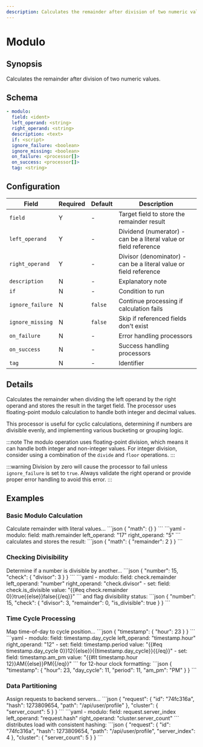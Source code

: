 ```yaml
---
description: Calculates the remainder after division of two numeric values
---
```


# Modulo

## Synopsis

Calculates the remainder after division of two numeric values.

## Schema

```yaml {2-4}
- modulo:
  field: <ident>
  left_operand: <string>
  right_operand: <string>
  description: <text>
  if: <script>
  ignore_failure: <boolean>
  ignore_missing: <boolean>
  on_failure: <processor[]>
  on_success: <processor[]>
  tag: <string>
```

## Configuration

|Field|Required|Default|Description|
|---|---|---|---|
|`field`|Y|-|Target field to store the remainder result|
|`left_operand`|Y|-|Dividend (numerator) - can be a literal value or field reference|
|`right_operand`|Y|-|Divisor (denominator) - can be a literal value or field reference|
|`description`|N|-|Explanatory note|
|`if`|N|-|Condition to run|
|`ignore_failure`|N|`false`|Continue processing if calculation fails|
|`ignore_missing`|N|`false`|Skip if referenced fields don't exist|
|`on_failure`|N|-|Error handling processors|
|`on_success`|N|-|Success handling processors|
|`tag`|N|-|Identifier|

## Details

Calculates the remainder when dividing the left operand by the right operand and stores the result in the target field. The processor uses floating-point modulo calculation to handle both integer and decimal values.

This processor is useful for cyclic calculations, determining if numbers are divisible evenly, and implementing various bucketing or grouping logic.


:::note
The modulo operation uses floating-point division, which means it can handle both integer and non-integer values. For integer division, consider using a combination of the `divide` and `floor` operations.
:::

:::warning
Division by zero will cause the processor to fail unless `ignore_failure` is set to `true`. Always validate the right operand or provide proper error handling to avoid this error.
:::

## Examples

### Basic Modulo Calculation

<ExampleGrid>
  <CommentCol>
    Calculate remainder with literal values...
  </CommentCol>
  <CodeCol>
    ```json
    {
      "math": {}
    }
    ```
    ```yaml
    - modulo:
        field: math.remainder
        left_operand: "17"
        right_operand: "5"
    ```
  </CodeCol>
  <CommentCol>
    calculates and stores the result:
  </CommentCol>
  <CodeCol>
    ```json
    {
      "math": {
        "remainder": 2
      }
    }
    ```
  </CodeCol>
</ExampleGrid>

### Checking Divisibility

<ExampleGrid>
  <CommentCol>
    Determine if a number is divisible by another...
  </CommentCol>
  <CodeCol>
    ```json
    {
      "number": 15,
      "check": {
        "divisor": 3
      }
    }
    ```
    ```yaml
    - modulo:
        field: check.remainder
        left_operand: "number"
        right_operand: "check.divisor"
    - set:
        field: check.is_divisible
        value: "{{#eq check.remainder 0}}true{{else}}false{{/eq}}"
    ```
  </CodeCol>
  <CommentCol>
    and flag divisibility status:
  </CommentCol>
  <CodeCol>
    ```json
    {
      "number": 15,
      "check": {
        "divisor": 3,
        "remainder": 0,
        "is_divisible": true
      }
    }
    ```
  </CodeCol>
</ExampleGrid>

### Time Cycle Processing

<ExampleGrid>
  <CommentCol>
    Map time-of-day to cycle position...
  </CommentCol>
  <CodeCol>
    ```json
    {
      "timestamp": {
        "hour": 23
      }
    }
    ```
    ```yaml
    - modulo:
        field: timestamp.day_cycle
        left_operand: "timestamp.hour"
        right_operand: "12"
    - set:
        field: timestamp.period
        value: "{{#eq timestamp.day_cycle 0}}12{{else}}{{timestamp.day_cycle}}{{/eq}}"
    - set:
        field: timestamp.am_pm
        value: "{{#lt timestamp.hour 12}}AM{{else}}PM{{/eq}}"
    ```
  </CodeCol>
  <CommentCol>
    for 12-hour clock formatting:
  </CommentCol>
  <CodeCol>
    ```json
    {
      "timestamp": {
        "hour": 23,
        "day_cycle": 11,
        "period": 11,
        "am_pm": "PM"
      }
    }
    ```
  </CodeCol>
</ExampleGrid>

### Data Partitioning

<ExampleGrid>
  <CommentCol>
    Assign requests to backend servers...
  </CommentCol>
  <CodeCol>
    ```json
    {
      "request": {
        "id": "74fc316a",
        "hash": 1273809654,
        "path": "/api/user/profile"
      },
      "cluster": {
        "server_count": 5
      }
    }
    ```
    ```yaml
    - modulo:
        field: request.server_index
        left_operand: "request.hash"
        right_operand: "cluster.server_count"
    ```
  </CodeCol>
  <CommentCol>
    distributes load with consistent hashing:
  </CommentCol>
  <CodeCol>
    ```json
    {
      "request": {
        "id": "74fc316a",
        "hash": 1273809654,
        "path": "/api/user/profile",
        "server_index": 4
      },
      "cluster": {
        "server_count": 5
      }
    }
    ```
  </CodeCol>
</ExampleGrid>

